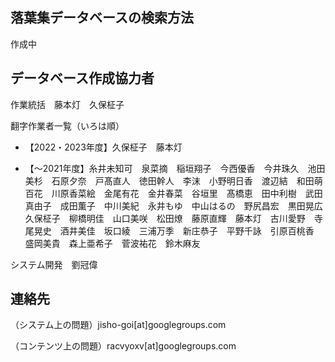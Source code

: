 

## 落葉集データベースの検索方法

作成中

<div className="divider" />

<CcLicense />

<div className="divider" />

## データベース作成協力者

作業統括　藤本灯　久保柾子

翻字作業者一覧（いろは順）

* 【2022・2023年度】久保柾子　藤本灯

* 【～2021年度】糸井未知可　泉菜摘　稲垣翔子　今西優香　今井珠久　池田美杉　石原夕奈　戸髙直人　徳田幹人　李沫　小野明日香　渡辺結　和田萌百花　川原香菜絵　金尾有花　金井春菜　谷垣里　髙橋恵　田中利樹　武田真由子　成田薫子　中川美紀　永井もゆ　中山はるの　野尻昌宏　黒田晃広　久保柾子　柳橋明佳　山口美咲　松田燎　藤原直輝　藤本灯　古川愛野　寺尾晃史　酒井美佳　坂口綾　三浦万季　新庄恭子　平野千詠　引原百桃香　盛岡美貴　森上亜希子　菅波祐花　鈴木麻友

システム開発　劉冠偉

<div className="divider" />

<GeneralManual />

<div className="divider" />

## 連絡先

（システム上の問題）jisho-goi[at]googlegroups.com

（コンテンツ上の問題）racvyoxv[at]googlegroups.com
